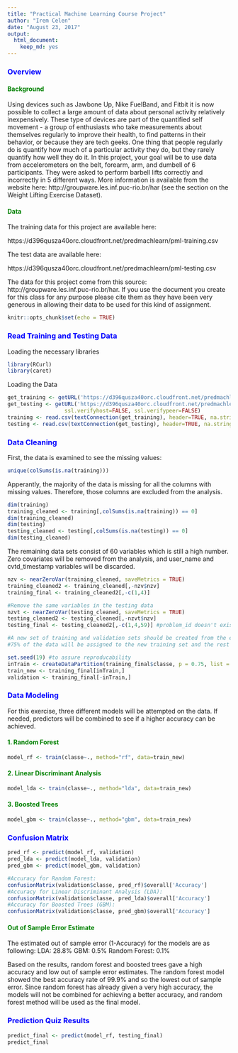 ```yaml
---
title: "Practical Machine Learning Course Project"
author: "Irem Celen"
date: "August 23, 2017"
output: 
  html_document: 
    keep_md: yes
---
```


### <span style="color:blue">Overview</span>
#### <span style="color:green">Background </span>

Using devices such as Jawbone Up, Nike FuelBand, and Fitbit it is now possible to collect a large amount of data about personal activity relatively inexpensively. These type of devices are part of the quantified self movement - a group of enthusiasts who take measurements about themselves regularly to improve their health, to find patterns in their behavior, or because they are tech geeks. One thing that people regularly do is quantify how much of a particular activity they do, but they rarely quantify how well they do it. In this project, your goal will be to use data from accelerometers on the belt, forearm, arm, and dumbell of 6 participants. They were asked to perform barbell lifts correctly and incorrectly in 5 different ways. More information is available from the website here: http://groupware.les.inf.puc-rio.br/har (see the section on the Weight Lifting Exercise Dataset).

#### <span style="color:green">Data</span>

The training data for this project are available here:

https://d396qusza40orc.cloudfront.net/predmachlearn/pml-training.csv

The test data are available here:

https://d396qusza40orc.cloudfront.net/predmachlearn/pml-testing.csv

The data for this project come from this source: http://groupware.les.inf.puc-rio.br/har. If you use the document you create for this class for any purpose please cite them as they have been very generous in allowing their data to be used for this kind of assignment. 

```r
knitr::opts_chunk$set(echo = TRUE)
```

### <span style="color:blue">Read Training and Testing Data</span>

Loading the necessary libraries
```r
library(RCurl)
library(caret)
```

Loading the Data
```r
get_training <- getURL('https://d396qusza40orc.cloudfront.net/predmachlearn/pml-training.csv', ssl.verifyhost=FALSE, ssl.verifypeer=FALSE)
get_testing <- getURL('https://d396qusza40orc.cloudfront.net/predmachlearn/pml-testing.csv', 
                  ssl.verifyhost=FALSE, ssl.verifypeer=FALSE)
training <- read.csv(textConnection(get_training), header=TRUE, na.strings = c("", "NA"))
testing <- read.csv(textConnection(get_testing), header=TRUE, na.strings = c("", "NA"))
```

### <span style="color:blue">Data Cleaning</span>

First, the data is examined to see the missing values:

```r
unique(colSums(is.na(training)))
```

Apperantly, the majority of the data is missing for all the columns with missing values. Therefore, those columns are excluded from the analysis.

```r
dim(training)
training_cleaned <- training[,colSums(is.na(training)) == 0] 
dim(training_cleaned)
dim(testing)
testing_cleaned <- testing[,colSums(is.na(testing)) == 0] 
dim(testing_cleaned)
```
The remaining data sets consist of 60 variables which is still a high number. 
Zero covariates will be removed from the analysis, and user_name and cvtd_timestamp variables will be discarded.

```r
nzv <- nearZeroVar(training_cleaned, saveMetrics = TRUE)
training_cleaned2 <- training_cleaned[,-nzv$nzv]
training_final <- training_cleaned2[,-c(1,4)]

#Remove the same variables in the testing data
nzvt <- nearZeroVar(testing_cleaned, saveMetrics = TRUE)
testing_cleaned2 <- testing_cleaned[,-nzvt$nzv]
testing_final <- testing_cleaned2[,-c(1,4,59)] #problem_id doesn't exist in the training data

#A new set of training and validation sets should be created from the existing training data.
#75% of the data will be assigned to the new training set and the rest will be the testing set.

set.seed(19) #to assure reproducability
inTrain <- createDataPartition(training_final$classe, p = 0.75, list = FALSE)
train_new <- training_final[inTrain,]
validation <- training_final[-inTrain,] 

```

### <span style="color:blue"> Data Modeling </span>

For this exercise, three different models will be attempted on the data. If needed, predictors will be combined to see if a higher accuracy can be achieved.

#### <span style="color:green"> 1. Random Forest </span>

```r
model_rf <- train(classe~., method="rf", data=train_new)
```
#### <span style="color:green"> 2. Linear Discriminant Analysis </span>
```r
model_lda <- train(classe~., method="lda", data=train_new)
```
#### <span style="color:green"> 3. Boosted Trees </span>
```r
model_gbm <- train(classe~., method="gbm", data=train_new)
```

### <span style="color:blue"> Confusion Matrix </span>
```r
pred_rf <- predict(model_rf, validation)
pred_lda <- predict(model_lda, validation)
pred_gbm <- predict(model_gbm, validation)

#Accuracy for Random Forest:
confusionMatrix(validation$classe, pred_rf)$overall['Accuracy']
#Accuracy for Linear Discriminant Analysis (LDA):
confusionMatrix(validation$classe, pred_lda)$overall['Accuracy']
#Accuracy for Boosted Trees (GBM):
confusionMatrix(validation$classe, pred_gbm)$overall['Accuracy']

```

#### <span style="color:green"> Out of Sample Error Estimate </span>
The estimated out of sample error (1-Accuracy) for the models are as following: 
LDA: 28.8%
GBM: 0.5%
Random Forest: 0.1%

Based on the results, random forest and boosted trees gave a high accuracy and low out of sample error estimates. The random forest model showed the best accuracy rate of 99.9% and so the lowest out of sample error. Since random forest has already given a very high accuracy, the models will not be combined for achieving a better accuracy, and random forest method will be used as the final model.

### <span style="color:blue"> Prediction Quiz Results </span>

```r
predict_final <- predict(model_rf, testing_final)
predict_final
```
